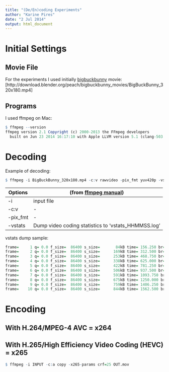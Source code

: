 ```yaml
---
title: "(De/En)coding Experiments"
author: "Karine Pires"
date: "2 Jul 2014"
output: html_document
---
```


Initial Settings
================

## Movie File
For the experiments I used initially [bigbuckbunny](www.bigbuckbunny.org) movie:  
[http://download.blender.org/peach/bigbuckbunny_movies/BigBuckBunny_320x180.mp4]

## Programs
I used ffmpeg on Mac:

```r
$ ffmpeg --version
ffmpeg version 2.1 Copyright (c) 2000-2013 the FFmpeg developers
  built on Jun 23 2014 16:17:10 with Apple LLVM version 5.1 (clang-503.0.40) (based on LLVM 3.4svn)
```



Decoding
========

Example of decoding:

```r
$ ffmpeg -i BigBuckBunny_320x180.mp4 -c:v rawvideo -pix_fmt yuv420p -vstats out.yuv
```


Options   | (from [ffmpeg manual](https://ffmpeg.org/ffmpeg.html))
--------- | --------------------------------------------------------
-i        | input file
-c:v      | -
-pix_fmt  | -
-vstats   | Dump video coding statistics to 'vstats_HHMMSS.log'

vstats dump sample:

```r
frame=     1 q= 0.0 f_size=  86400 s_size=       84kB time= 156.250 br= 16588.8kbits/s avg_br=     4.4kbits/s type= I
frame=     2 q= 0.0 f_size=  86400 s_size=      169kB time= 312.500 br= 16588.8kbits/s avg_br=     4.4kbits/s type= I
frame=     3 q= 0.0 f_size=  86400 s_size=      253kB time= 468.750 br= 16588.8kbits/s avg_br=     4.4kbits/s type= I
frame=     4 q= 0.0 f_size=  86400 s_size=      338kB time= 625.000 br= 16588.8kbits/s avg_br=     4.4kbits/s type= I
frame=     5 q= 0.0 f_size=  86400 s_size=      422kB time= 781.250 br= 16588.8kbits/s avg_br=     4.4kbits/s type= I
frame=     6 q= 0.0 f_size=  86400 s_size=      506kB time= 937.500 br= 16588.8kbits/s avg_br=     4.4kbits/s type= I
frame=     7 q= 0.0 f_size=  86400 s_size=      591kB time= 1093.750 br= 16588.8kbits/s avg_br=     4.4kbits/s type= I
frame=     8 q= 0.0 f_size=  86400 s_size=      675kB time= 1250.000 br= 16588.8kbits/s avg_br=     4.4kbits/s type= I
frame=     9 q= 0.0 f_size=  86400 s_size=      759kB time= 1406.250 br= 16588.8kbits/s avg_br=     4.4kbits/s type= I
frame=    10 q= 0.0 f_size=  86400 s_size=      844kB time= 1562.500 br= 16588.8kbits/s avg_br=     4.4kbits/s type= I
```


Encoding
========

## With H.264/MPEG-4 AVC = x264

## With H.265/High Efficiency Video Coding (HEVC) = x265

```r
$ ffmpeg -i INPUT -c:a copy -x265-params crf=25 OUT.mov
```






